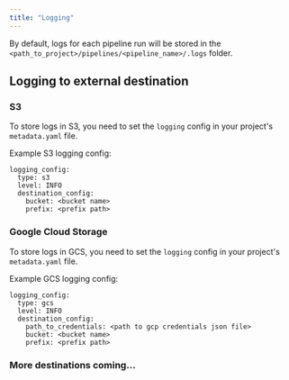 ```yaml
---
title: "Logging"
---
```


By default, logs for each pipeline run will be stored in the
`<path_to_project>/pipelines/<pipeline_name>/.logs` folder.

## Logging to external destination

### S3

To store logs in S3, you need to set the `logging` config in your project's `metadata.yaml` file.

Example S3 logging config:
```
logging_config:
  type: s3
  level: INFO
  destination_config:
    bucket: <bucket name>
    prefix: <prefix path>
```

### Google Cloud Storage

To store logs in GCS, you need to set the `logging` config in your project's `metadata.yaml` file.

Example GCS logging config:
```
logging_config:
  type: gcs
  level: INFO
  destination_config:
    path_to_credentials: <path to gcp credentials json file>
    bucket: <bucket name>
    prefix: <prefix path>
```

### More destinations coming...
